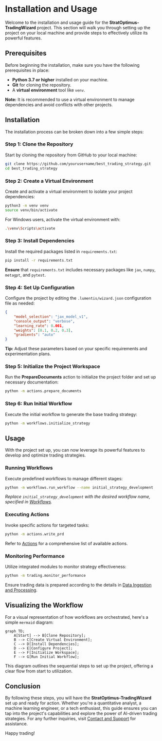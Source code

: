 
# Installation and Usage

Welcome to the installation and usage guide for the **StratOptimus-TradingWizard** project. This section will walk you through setting up the project on your local machine and provide steps to effectively utilize its powerful features.

## Prerequisites

Before beginning the installation, make sure you have the following prerequisites in place:

- **Python 3.7 or higher** installed on your machine.
- **Git** for cloning the repository.
- A **virtual environment** tool like `venv`.
  
<Callout>

**Note:** It is recommended to use a virtual environment to manage dependencies and avoid conflicts with other projects.

</Callout>

## Installation

The installation process can be broken down into a few simple steps:

<Steps>

### Step 1: Clone the Repository

Start by cloning the repository from GitHub to your local machine:

```bash
git clone https://github.com/yourusername/best_trading_strategy.git
cd best_trading_strategy
```

### Step 2: Create a Virtual Environment

Create and activate a virtual environment to isolate your project dependencies:

```bash
python3 -m venv venv
source venv/bin/activate
```

For Windows users, activate the virtual environment with:

```bash
.\venv\Scripts\activate
```

### Step 3: Install Dependencies

Install the required packages listed in `requirements.txt`:

```bash
pip install -r requirements.txt
```

<Callout>

**Ensure** that `requirements.txt` includes necessary packages like `jax`, `numpy`, `metagpt`, and `pytest`.

</Callout>

### Step 4: Set Up Configuration

Configure the project by editing the `.lumentis/wizard.json` configuration file as needed:

```json
{
    "model_selection": "jax_model_v1",
    "console_output": "verbose",
    "learning_rate": 0.001,
    "weights": [0.1, 0.2, 0.3],
    "gradients": "auto"
}
```

**Tip:** Adjust these parameters based on your specific requirements and experimentation plans.

### Step 5: Initialize the Project Workspace

Run the **PrepareDocuments** action to initialize the project folder and set up necessary documentation:

```bash
python -m actions.prepare_documents
```

### Step 6: Run Initial Workflow

Execute the initial workflow to generate the base trading strategy:

```bash
python -m workflows.initialize_strategy
```

</Steps>

## Usage

With the project set up, you can now leverage its powerful features to develop and optimize trading strategies.

### Running Workflows

Execute predefined workflows to manage different stages:

```bash
python -m workflows.run_workflow --name initial_strategy_development
```

*Replace `initial_strategy_development` with the desired workflow name, specified in [Workflows](/key-functional-components/workflows).*

### Executing Actions

Invoke specific actions for targeted tasks:

```bash
python -m actions.write_prd
```

Refer to [Actions](/key-functional-components/actions) for a comprehensive list of available actions.

### Monitoring Performance

Utilize integrated modules to monitor strategy effectiveness:

```bash
python -m trading.monitor_performance
```

Ensure trading data is prepared according to the details in [Data Ingestion and Processing](/project-architecture).

## Visualizing the Workflow

For a visual representation of how workflows are orchestrated, here's a simple `mermaid` diagram:

```mermaid
graph TD;
    A[Start] --> B[Clone Repository];
    B --> C[Create Virtual Environment];
    C --> D[Install Dependencies];
    D --> E[Configure Project];
    E --> F[Initialize Workspace];
    F --> G[Run Initial Workflow];
```

This diagram outlines the sequential steps to set up the project, offering a clear flow from start to utilization.

## Conclusion

By following these steps, you will have the **StratOptimus-TradingWizard** set up and ready for action. Whether you're a quantitative analyst, a machine learning engineer, or a tech enthusiast, this guide ensures you can tap into the project's capabilities and explore the power of AI-driven trading strategies. For any further inquiries, visit [Contact and Support](/contact-support) for assistance.

Happy trading!